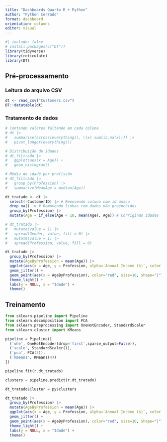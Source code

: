 ```yaml
---
title: "Dashboards Quarto R + Python"
author: "Python Cerrado"
format: dashboard
orientation: columns
editor: visual
---
```


```r
#| include: false
# install.packages(c("DT"))
library(tidyverse)
library(reticulate)
library(DT)
```

## Pré-processamento

### Leitura do arquivo CSV

```r
dt <- read_csv("Customers.csv")
DT::datatable(dt)
```

### Tratamento de dados

```r

# Contando valores faltando em cada coluna
# dt |>
#   summarise(across(everything(), \(x) sum(is.na(x)))) |>
#   pivot_longer(everything())

# Distribuição de idades
# dt_filtrado |>
#   ggplot(aes(x = Age)) +
#   geom_histogram()

# Média de idade por profissão
# dt_filtrado |>
#   group_by(Profession) |>
#   summarize(MeanAge = median(Age))

dt_tratado <- dt |>
  select(-CustomerID) |> # Removendo coluna com id único
  drop_na() |> # Removendo linhas com dados não preenchidos
  group_by(Profession) |> 
  mutate(Age = if_else(Age < 18, mean(Age), Age)) # Corrigindo idades

# dt_tratado |>
#   mutate(value = 1) |>
#   spread(Gender, value, fill = 0) |>
#   mutate(value = 1) |>
#   spread(Profession, value, fill = 0)

dt_tratado |>
  group_by(Profession) |>
  mutate(AgeByProfession = mean(Age)) |>
  ggplot(aes(x = Age, y = Profession, alpha=`Annual Income ($)`, color = Gender, group = Profession)) +
  geom_jitter() +
  geom_point(aes(x = AgeByProfession), color="red", size=10, shape="|") +
  theme_light() +
  labs(y = NULL, x = "Idade") +
  theme()
```

## Treinamento

```python
from sklearn.pipeline import Pipeline
from sklearn.decomposition import PCA
from sklearn.preprocessing import OneHotEncoder, StandardScaler
from sklearn.cluster import KMeans

pipeline = Pipeline([
  ('ohe', OneHotEncoder(drop='first',sparse_output=False)),
  ('scale', StandardScaler()),
  ('pca', PCA(3)),
  ('kmeans', KMeans(4))
])

pipeline.fit(r.dt_tratado)

clusters = pipeline.predict(r.dt_tratado)
```

```r
dt_tratado$Cluster = py$clusters

dt_tratado |>
  group_by(Profession) |>
  mutate(AgeByProfession = mean(Age)) |>
  ggplot(aes(x = Age, y = Profession, alpha=`Annual Income ($)`, color = Gender, group = Profession, shape = as.character(Cluster))) +
  geom_jitter() +
  geom_point(aes(x = AgeByProfession), color="red", size=10, shape="|") +
  theme_light() +
  labs(y = NULL, x = "Idade") +
  theme()
```
